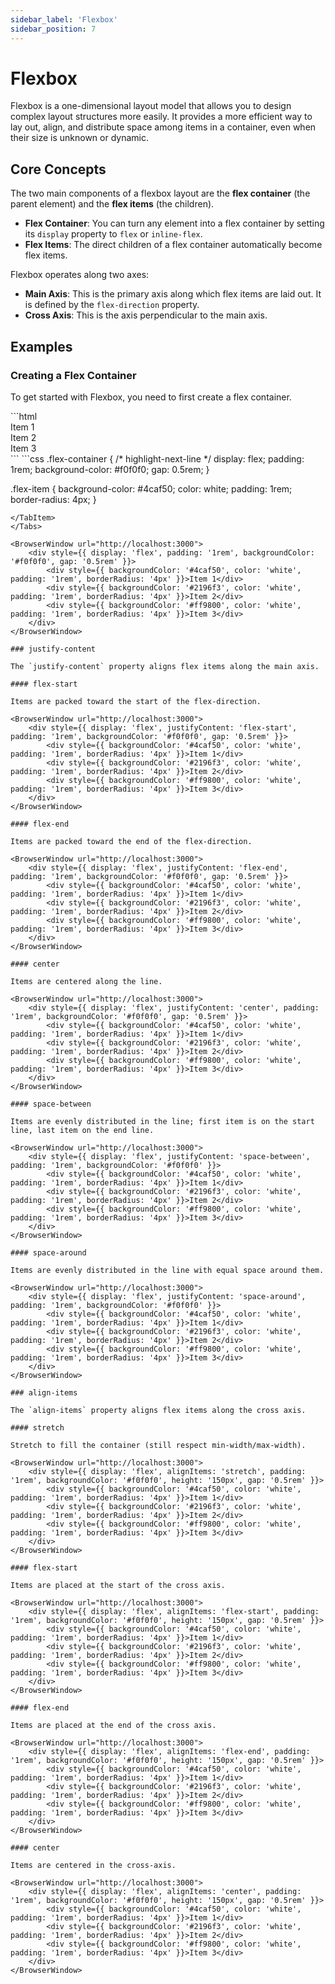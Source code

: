 ```yaml
---
sidebar_label: 'Flexbox'
sidebar_position: 7
---
```



# Flexbox

Flexbox is a one-dimensional layout model that allows you to design complex layout structures more easily. It provides a more efficient way to lay out, align, and distribute space among items in a container, even when their size is unknown or dynamic.

## Core Concepts

The two main components of a flexbox layout are the **flex container** (the parent element) and the **flex items** (the children).

- **Flex Container**: You can turn any element into a flex container by setting its `display` property to `flex` or `inline-flex`.
- **Flex Items**: The direct children of a flex container automatically become flex items.

Flexbox operates along two axes:
- **Main Axis**: This is the primary axis along which flex items are laid out. It is defined by the `flex-direction` property.
- **Cross Axis**: This is the axis perpendicular to the main axis.

## Examples

### Creating a Flex Container

To get started with Flexbox, you need to first create a flex container.

<Tabs>
<TabItem value="html" label="HTML">
```html
<div class="flex-container">
  <div class="flex-item">Item 1</div>
  <div class="flex-item">Item 2</div>
  <div class="flex-item">Item 3</div>
</div>
```
</TabItem>
<TabItem value="css" label="CSS">
```css
.flex-container {
  /* highlight-next-line */
  display: flex;
  padding: 1rem;
  background-color: #f0f0f0;
  gap: 0.5rem;
}

.flex-item {
  background-color: #4caf50;
  color: white;
  padding: 1rem;
  border-radius: 4px;
}
```
</TabItem>
</Tabs>

<BrowserWindow url="http://localhost:3000">
    <div style={{ display: 'flex', padding: '1rem', backgroundColor: '#f0f0f0', gap: '0.5rem' }}>
        <div style={{ backgroundColor: '#4caf50', color: 'white', padding: '1rem', borderRadius: '4px' }}>Item 1</div>
        <div style={{ backgroundColor: '#2196f3', color: 'white', padding: '1rem', borderRadius: '4px' }}>Item 2</div>
        <div style={{ backgroundColor: '#ff9800', color: 'white', padding: '1rem', borderRadius: '4px' }}>Item 3</div>
    </div>
</BrowserWindow>

### justify-content

The `justify-content` property aligns flex items along the main axis.

#### flex-start

Items are packed toward the start of the flex-direction.

<BrowserWindow url="http://localhost:3000">
    <div style={{ display: 'flex', justifyContent: 'flex-start', padding: '1rem', backgroundColor: '#f0f0f0', gap: '0.5rem' }}>
        <div style={{ backgroundColor: '#4caf50', color: 'white', padding: '1rem', borderRadius: '4px' }}>Item 1</div>
        <div style={{ backgroundColor: '#2196f3', color: 'white', padding: '1rem', borderRadius: '4px' }}>Item 2</div>
        <div style={{ backgroundColor: '#ff9800', color: 'white', padding: '1rem', borderRadius: '4px' }}>Item 3</div>
    </div>
</BrowserWindow>

#### flex-end

Items are packed toward the end of the flex-direction.

<BrowserWindow url="http://localhost:3000">
    <div style={{ display: 'flex', justifyContent: 'flex-end', padding: '1rem', backgroundColor: '#f0f0f0', gap: '0.5rem' }}>
        <div style={{ backgroundColor: '#4caf50', color: 'white', padding: '1rem', borderRadius: '4px' }}>Item 1</div>
        <div style={{ backgroundColor: '#2196f3', color: 'white', padding: '1rem', borderRadius: '4px' }}>Item 2</div>
        <div style={{ backgroundColor: '#ff9800', color: 'white', padding: '1rem', borderRadius: '4px' }}>Item 3</div>
    </div>
</BrowserWindow>

#### center

Items are centered along the line.

<BrowserWindow url="http://localhost:3000">
    <div style={{ display: 'flex', justifyContent: 'center', padding: '1rem', backgroundColor: '#f0f0f0', gap: '0.5rem' }}>
        <div style={{ backgroundColor: '#4caf50', color: 'white', padding: '1rem', borderRadius: '4px' }}>Item 1</div>
        <div style={{ backgroundColor: '#2196f3', color: 'white', padding: '1rem', borderRadius: '4px' }}>Item 2</div>
        <div style={{ backgroundColor: '#ff9800', color: 'white', padding: '1rem', borderRadius: '4px' }}>Item 3</div>
    </div>
</BrowserWindow>

#### space-between

Items are evenly distributed in the line; first item is on the start line, last item on the end line.

<BrowserWindow url="http://localhost:3000">
    <div style={{ display: 'flex', justifyContent: 'space-between', padding: '1rem', backgroundColor: '#f0f0f0' }}>
        <div style={{ backgroundColor: '#4caf50', color: 'white', padding: '1rem', borderRadius: '4px' }}>Item 1</div>
        <div style={{ backgroundColor: '#2196f3', color: 'white', padding: '1rem', borderRadius: '4px' }}>Item 2</div>
        <div style={{ backgroundColor: '#ff9800', color: 'white', padding: '1rem', borderRadius: '4px' }}>Item 3</div>
    </div>
</BrowserWindow>

#### space-around

Items are evenly distributed in the line with equal space around them.

<BrowserWindow url="http://localhost:3000">
    <div style={{ display: 'flex', justifyContent: 'space-around', padding: '1rem', backgroundColor: '#f0f0f0' }}>
        <div style={{ backgroundColor: '#4caf50', color: 'white', padding: '1rem', borderRadius: '4px' }}>Item 1</div>
        <div style={{ backgroundColor: '#2196f3', color: 'white', padding: '1rem', borderRadius: '4px' }}>Item 2</div>
        <div style={{ backgroundColor: '#ff9800', color: 'white', padding: '1rem', borderRadius: '4px' }}>Item 3</div>
    </div>
</BrowserWindow>

### align-items

The `align-items` property aligns flex items along the cross axis.

#### stretch

Stretch to fill the container (still respect min-width/max-width).

<BrowserWindow url="http://localhost:3000">
    <div style={{ display: 'flex', alignItems: 'stretch', padding: '1rem', backgroundColor: '#f0f0f0', height: '150px', gap: '0.5rem' }}>
        <div style={{ backgroundColor: '#4caf50', color: 'white', padding: '1rem', borderRadius: '4px' }}>Item 1</div>
        <div style={{ backgroundColor: '#2196f3', color: 'white', padding: '1rem', borderRadius: '4px' }}>Item 2</div>
        <div style={{ backgroundColor: '#ff9800', color: 'white', padding: '1rem', borderRadius: '4px' }}>Item 3</div>
    </div>
</BrowserWindow>

#### flex-start

Items are placed at the start of the cross axis.

<BrowserWindow url="http://localhost:3000">
    <div style={{ display: 'flex', alignItems: 'flex-start', padding: '1rem', backgroundColor: '#f0f0f0', height: '150px', gap: '0.5rem' }}>
        <div style={{ backgroundColor: '#4caf50', color: 'white', padding: '1rem', borderRadius: '4px' }}>Item 1</div>
        <div style={{ backgroundColor: '#2196f3', color: 'white', padding: '1rem', borderRadius: '4px' }}>Item 2</div>
        <div style={{ backgroundColor: '#ff9800', color: 'white', padding: '1rem', borderRadius: '4px' }}>Item 3</div>
    </div>
</BrowserWindow>

#### flex-end

Items are placed at the end of the cross axis.

<BrowserWindow url="http://localhost:3000">
    <div style={{ display: 'flex', alignItems: 'flex-end', padding: '1rem', backgroundColor: '#f0f0f0', height: '150px', gap: '0.5rem' }}>
        <div style={{ backgroundColor: '#4caf50', color: 'white', padding: '1rem', borderRadius: '4px' }}>Item 1</div>
        <div style={{ backgroundColor: '#2196f3', color: 'white', padding: '1rem', borderRadius: '4px' }}>Item 2</div>
        <div style={{ backgroundColor: '#ff9800', color: 'white', padding: '1rem', borderRadius: '4px' }}>Item 3</div>
    </div>
</BrowserWindow>

#### center

Items are centered in the cross-axis.

<BrowserWindow url="http://localhost:3000">
    <div style={{ display: 'flex', alignItems: 'center', padding: '1rem', backgroundColor: '#f0f0f0', height: '150px', gap: '0.5rem' }}>
        <div style={{ backgroundColor: '#4caf50', color: 'white', padding: '1rem', borderRadius: '4px' }}>Item 1</div>
        <div style={{ backgroundColor: '#2196f3', color: 'white', padding: '1rem', borderRadius: '4px' }}>Item 2</div>
        <div style={{ backgroundColor: '#ff9800', color: 'white', padding: '1rem', borderRadius: '4px' }}>Item 3</div>
    </div>
</BrowserWindow>